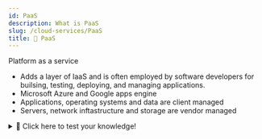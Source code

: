 ```yaml
---
id: PaaS
description: What is PaaS
slug: /cloud-services/PaaS
title: 🚉 PaaS
---
```



Platform as a service 

- Adds a layer of IaaS and is often employed by software developers for builsing, testing, deploying, and managing applications. 
- Microsoft Azure and Google apps engine
- Applications, operating systems and data are client managed
- Servers, network inftastructure and storage are vendor managed

<details>
  <summary>🧠 Click here to test your knowledge! </summary>

<iframe src="https://quizlet.com/680573463/match/embed?i=3loczc&x=1jj1" height="500" width="100%"></iframe>

</details>